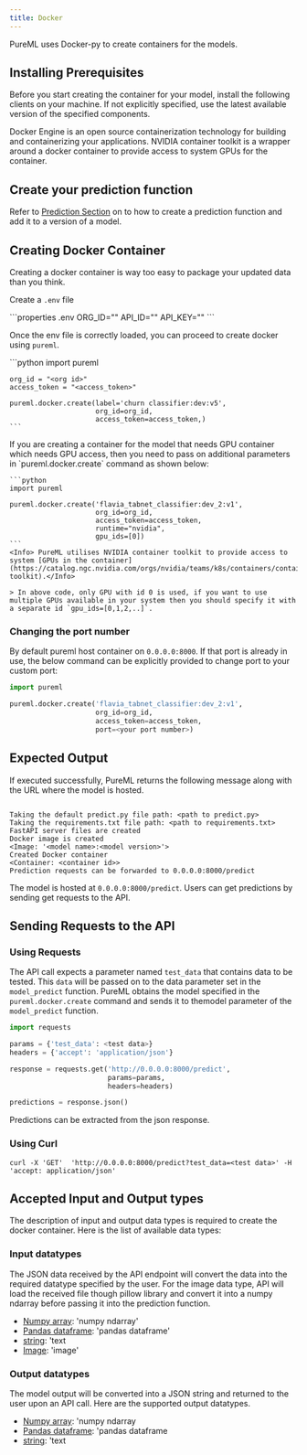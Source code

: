```yaml
---
title: Docker
---
```


PureML uses Docker-py to create containers for the models.

## Installing Prerequisites

Before you start creating the container for your model, install the following clients on your machine. If not explicitly specified, use the latest available version of the specified components.

<Tabs>
  <Tab title="CPU">
    <Card title="Download docker" icon="link" href="https://docs.docker.com/engine/install/">
       Docker Engine is an open source containerization technology for building and containerizing your applications.
    </Card>

  </Tab>
  <Tab title="GPU">
  <Card title="Download container toolkit" icon="link" href="https://catalog.ngc.nvidia.com/orgs/nvidia/teams/k8s/containers/container-toolkit">
      NVIDIA container toolkit is a wrapper around a docker container to provide access to system GPUs for the container.
    </Card>
  </Tab>
</Tabs>

## Create your prediction function

Refer to [Prediction Section](../prediction/versioning) on to how to create a prediction function and add it to a version of a model.

## Creating Docker Container

Creating a docker container is way too easy to package your updated data than you think.

Create a `.env` file

<CodeGroup>
```properties .env
ORG_ID="<org_id>"
API_ID="<api_id>"
API_KEY="<api_key>"
```
</CodeGroup>

Once the env file is correctly loaded, you can proceed to create docker using `pureml`.

<Tabs>
  <Tab title="CPU">
    ```python
    import pureml

    org_id = "<org id>"
    access_token = "<access_token>"

    pureml.docker.create(label='churn classifier:dev:v5',
                         org_id=org_id,
                         access_token=access_token,)
    ```

  </Tab>
  <Tab title="GPU">
    If you are creating a container for the model that needs GPU container which needs GPU access, then you need to pass on additional parameters in `pureml.docker.create` command as shown below:

    ```python
    import pureml

    pureml.docker.create('flavia_tabnet_classifier:dev_2:v1',
                         org_id=org_id,
                         access_token=access_token,
                         runtime="nvidia",
                         gpu_ids=[0])
    ```
    <Info> PureML utilises NVIDIA container toolkit to provide access to system [GPUs in the container](https://catalog.ngc.nvidia.com/orgs/nvidia/teams/k8s/containers/container-toolkit).</Info>

    > In above code, only GPU with id 0 is used, if you want to use multiple GPUs available in your system then you should specify it with a separate id `gpu_ids=[0,1,2,..]`.

  </Tab>
</Tabs>

### Changing the port number

By default pureml host container on `0.0.0.0:8000`. If that port is already in use, the below command can be explicitly provided to change port to your custom port:

```python
import pureml

pureml.docker.create('flavia_tabnet_classifier:dev_2:v1',
                     org_id=org_id,
                     access_token=access_token,
                     port=<your port number>)
```

## Expected Output

If executed successfully, PureML returns the following message along with the URL where the model is hosted.

```

Taking the default predict.py file path: <path to predict.py>
Taking the requirements.txt file path: <path to requirements.txt>
FastAPI server files are created
Docker image is created
<Image: '<model name>:<model version>'>
Created Docker container
<Container: <container id>>
Prediction requests can be forwarded to 0.0.0.0:8000/predict

```

The model is hosted at `0.0.0.0:8000/predict`. Users can get predictions by sending get requests to the API.

## Sending Requests to the API

### Using Requests

The API call expects a parameter named `test_data` that contains data to be tested. This `data` will be passed on to the data parameter set in the `model_predict` function. PureML obtains the model specified in the `pureml.docker.create` command and sends it to themodel parameter of the `model_predict` function.

```python
import requests

params = {'test_data': <test data>}
headers = {'accept': 'application/json'}

response = requests.get('http://0.0.0.0:8000/predict',
                        params=params,
                        headers=headers)

predictions = response.json()
```

Predictions can be extracted from the json response.

### Using Curl

```Curl
curl -X 'GET'  'http://0.0.0.0:8000/predict?test_data=<test data>' -H 'accept: application/json'
```

## Accepted Input and Output types

The description of input and output data types is required to create the docker container. Here is the list of available data types:

### Input datatypes

The JSON data received by the API endpoint will convert the data into the required datatype specified by the user. For the image data type, API will load the received file though pillow library and convert it into a numpy ndarray before passing it into the prediction function.

- [Numpy array](https://numpy.org/doc/stable/): 'numpy ndarray'
- [Pandas dataframe](https://pandas.pydata.org/docs/reference/api/pandas.DataFrame.html): 'pandas dataframe'
- [string](): 'text
- [Image](https://pillow.readthedocs.io/en/stable/reference/Image.html): 'image'

### Output datatypes

The model output will be converted into a JSON string and returned to the user upon an API call. Here are the supported output datatypes.

- [Numpy array](https://numpy.org/doc/stable/): 'numpy ndarray
- [Pandas dataframe](https://pandas.pydata.org/docs/reference/api/pandas.DataFrame.html): 'pandas dataframe
- [string](): 'text
